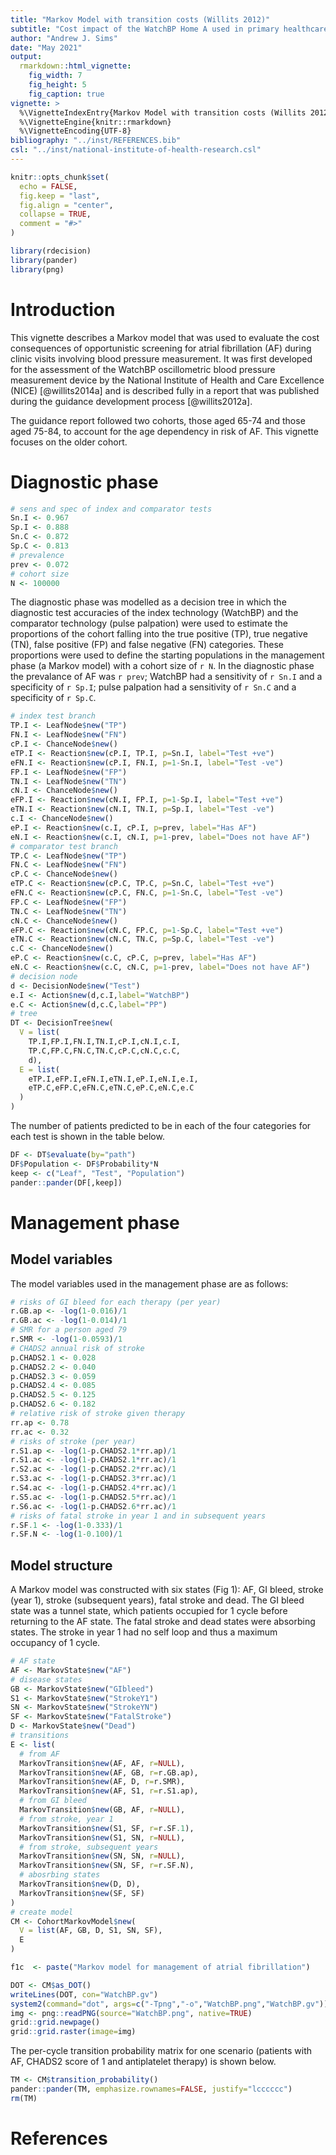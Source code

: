 ```yaml
---
title: "Markov Model with transition costs (Willits 2012)"
subtitle: "Cost impact of the WatchBP Home A used in primary healthcare"
author: "Andrew J. Sims"
date: "May 2021"
output: 
  rmarkdown::html_vignette:
    fig_width: 7
    fig_height: 5
    fig_caption: true
vignette: >
  %\VignetteIndexEntry{Markov Model with transition costs (Willits 2012)}
  %\VignetteEngine{knitr::rmarkdown}
  %\VignetteEncoding{UTF-8}
bibliography: "../inst/REFERENCES.bib"
csl: "../inst/national-institute-of-health-research.csl"
---
```

```r
knitr::opts_chunk$set(
  echo = FALSE,
  fig.keep = "last",
  fig.align = "center",
  collapse = TRUE,
  comment = "#>"
)
```

```r
library(rdecision)
library(pander)
library(png)
```

# Introduction
This vignette describes a Markov model that was used to evaluate the cost 
consequences of opportunistic screening for atrial fibrillation (AF) during
clinic visits involving blood pressure measurement. It was first developed
for the assessment of the WatchBP oscillometric blood pressure measurement
device by the National Institute of Health and Care Excellence (NICE)
[@willits2014a] and is described fully in a report that was published during
the guidance development process [@willits2012a].

The guidance report followed two cohorts, those aged 65-74 and those aged 
75-84, to account for the age dependency in risk of AF. This vignette
focuses on the older cohort.

# Diagnostic phase
```r
# sens and spec of index and comparator tests
Sn.I <- 0.967
Sp.I <- 0.888
Sn.C <- 0.872
Sp.C <- 0.813
# prevalence
prev <- 0.072
# cohort size
N <- 100000
```
The diagnostic phase was modelled as a decision tree in which the
diagnostic
test accuracies of the index technology (WatchBP) and the comparator technology 
(pulse palpation) were used to estimate the proportions of the cohort falling
into the true positive (TP), true negative (TN), false positive (FP) and false
negative (FN) categories. These proportions were used to define the starting
populations in the management phase (a Markov model) with a cohort size 
of `r N`. In the diagnostic phase the prevalance of AF was `r prev`; WatchBP 
had a sensitivity of `r Sn.I` and a specificity of `r Sp.I`; pulse palpation had 
a sensitivity of `r Sn.C` and a specificity of `r Sp.C`.

```r
# index test branch
TP.I <- LeafNode$new("TP")
FN.I <- LeafNode$new("FN")
cP.I <- ChanceNode$new()
eTP.I <- Reaction$new(cP.I, TP.I, p=Sn.I, label="Test +ve")
eFN.I <- Reaction$new(cP.I, FN.I, p=1-Sn.I, label="Test -ve")
FP.I <- LeafNode$new("FP")
TN.I <- LeafNode$new("TN")
cN.I <- ChanceNode$new()
eFP.I <- Reaction$new(cN.I, FP.I, p=1-Sp.I, label="Test +ve")
eTN.I <- Reaction$new(cN.I, TN.I, p=Sp.I, label="Test -ve")
c.I <- ChanceNode$new()
eP.I <- Reaction$new(c.I, cP.I, p=prev, label="Has AF")
eN.I <- Reaction$new(c.I, cN.I, p=1-prev, label="Does not have AF")
# comparator test branch
TP.C <- LeafNode$new("TP")
FN.C <- LeafNode$new("FN")
cP.C <- ChanceNode$new()
eTP.C <- Reaction$new(cP.C, TP.C, p=Sn.C, label="Test +ve")
eFN.C <- Reaction$new(cP.C, FN.C, p=1-Sn.C, label="Test -ve")
FP.C <- LeafNode$new("FP")
TN.C <- LeafNode$new("TN")
cN.C <- ChanceNode$new()
eFP.C <- Reaction$new(cN.C, FP.C, p=1-Sp.C, label="Test +ve")
eTN.C <- Reaction$new(cN.C, TN.C, p=Sp.C, label="Test -ve")
c.C <- ChanceNode$new()
eP.C <- Reaction$new(c.C, cP.C, p=prev, label="Has AF")
eN.C <- Reaction$new(c.C, cN.C, p=1-prev, label="Does not have AF")
# decision node
d <- DecisionNode$new("Test")
e.I <- Action$new(d,c.I,label="WatchBP")
e.C <- Action$new(d,c.C,label="PP")
# tree
DT <- DecisionTree$new(
  V = list(
    TP.I,FP.I,FN.I,TN.I,cP.I,cN.I,c.I,
    TP.C,FP.C,FN.C,TN.C,cP.C,cN.C,c.C,
    d),
  E = list(
    eTP.I,eFP.I,eFN.I,eTN.I,eP.I,eN.I,e.I,
    eTP.C,eFP.C,eFN.C,eTN.C,eP.C,eN.C,e.C
  )
)
```

The number of patients predicted to be in each of the four categories for each
test is shown in the table below.
```r
DF <- DT$evaluate(by="path")
DF$Population <- DF$Probability*N
keep <- c("Leaf", "Test", "Population")
pander::pander(DF[,keep])
```

# Management phase

## Model variables
The model variables used in the management phase are as follows:
```r
# risks of GI bleed for each therapy (per year)
r.GB.ap <- -log(1-0.016)/1
r.GB.ac <- -log(1-0.014)/1
# SMR for a person aged 79
r.SMR <- -log(1-0.0593)/1
# CHADS2 annual risk of stroke
p.CHADS2.1 <- 0.028
p.CHADS2.2 <- 0.040
p.CHADS2.3 <- 0.059
p.CHADS2.4 <- 0.085
p.CHADS2.5 <- 0.125
p.CHADS2.6 <- 0.182
# relative risk of stroke given therapy
rr.ap <- 0.78
rr.ac <- 0.32
# risks of stroke (per year)
r.S1.ap <- -log(1-p.CHADS2.1*rr.ap)/1
r.S1.ac <- -log(1-p.CHADS2.1*rr.ac)/1
r.S2.ac <- -log(1-p.CHADS2.2*rr.ac)/1
r.S3.ac <- -log(1-p.CHADS2.3*rr.ac)/1
r.S4.ac <- -log(1-p.CHADS2.4*rr.ac)/1
r.S5.ac <- -log(1-p.CHADS2.5*rr.ac)/1
r.S6.ac <- -log(1-p.CHADS2.6*rr.ac)/1
# risks of fatal stroke in year 1 and in subsequent years
r.SF.1 <- -log(1-0.333)/1
r.SF.N <- -log(1-0.100)/1
```

## Model structure

A Markov model was constructed with six states (Fig 1): AF, GI bleed, stroke
(year 1), stroke (subsequent years), fatal stroke and dead. The GI bleed state 
was a 
tunnel state, which patients occupied for 1 cycle before returning to the AF
state. The fatal stroke and
dead states were absorbing states. The stroke in year 1 had no self loop and
thus a maximum occupancy of 1 cycle.

```r
# AF state
AF <- MarkovState$new("AF")
# disease states
GB <- MarkovState$new("GIbleed")
S1 <- MarkovState$new("StrokeY1")
SN <- MarkovState$new("StrokeYN")
SF <- MarkovState$new("FatalStroke")
D <- MarkovState$new("Dead")
# transitions
E <- list(
  # from AF
  MarkovTransition$new(AF, AF, r=NULL),
  MarkovTransition$new(AF, GB, r=r.GB.ap),
  MarkovTransition$new(AF, D, r=r.SMR),
  MarkovTransition$new(AF, S1, r=r.S1.ap),
  # from GI bleed
  MarkovTransition$new(GB, AF, r=NULL),
  # from stroke, year 1
  MarkovTransition$new(S1, SF, r=r.SF.1),
  MarkovTransition$new(S1, SN, r=NULL),
  # from stroke, subsequent years
  MarkovTransition$new(SN, SN, r=NULL),
  MarkovTransition$new(SN, SF, r=r.SF.N),
  # abosrbing states
  MarkovTransition$new(D, D),
  MarkovTransition$new(SF, SF)
)
# create model
CM <- CohortMarkovModel$new(
  V = list(AF, GB, D, S1, SN, SF),
  E 
)
```

```r
f1c  <- paste("Markov model for management of atrial fibrillation")
```
```r
DOT <- CM$as_DOT()
writeLines(DOT, con="WatchBP.gv")
system2(command="dot", args=c("-Tpng","-o","WatchBP.png","WatchBP.gv"))
img <- png::readPNG(source="WatchBP.png", native=TRUE)
grid::grid.newpage()
grid::grid.raster(image=img)
```

The per-cycle transition probability matrix for one scenario (patients with
AF, CHADS2 score of 1 and antiplatelet therapy) is shown below.

```r
TM <- CM$transition_probability()
pander::pander(TM, emphasize.rownames=FALSE, justify="lcccccc")
rm(TM)
```


# References
